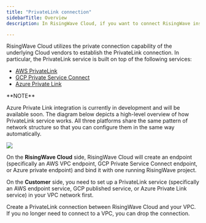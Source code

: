```yaml
---
title: "PrivateLink connection"
sidebarTitle: Overview
description: In RisingWave Cloud, if you want to connect RisingWave instances with your services inside your private Virtual Private Cloud (VPC) network, you can use the PrivateLink service to establish a private and secure connection between RisingWave Cloud and your private VPC in the same region.

---
```



RisingWave Cloud utilizes the private connection capability of the underlying Cloud vendors to establish the PrivateLink connection. In particular, the PrivateLink service is built on top of the following services:

* [AWS PrivateLink](https://docs.aws.amazon.com/vpc/latest/privatelink/what-is-privatelink.html)
* [GCP Private Service Connect](https://cloud.google.com/vpc/docs/private-service-connect)
* [Azure Private Link](https://learn.microsoft.com/en-us/azure/private-link/)

<Info>
**NOTE**

Azure Private Link integration is currently in development and will be available soon.
</Info>
The diagram below depicts a high-level overview of how PrivateLink service works. All three platforms share the same pattern of network structure so that you can configure them in the same way automatically.

<Frame>
  <img src="/images/cloud/privatelink-overview/PrivateLink-diagram-643d9b203748346a79a1b5836124e3d5.png"/>
</Frame>

On the **RisingWave Cloud** side, RisingWave Cloud will create an endpoint (specifically an AWS VPC endpoint, GCP Private Service Connect endpoint, or Azure private endpoint) and bind it with one running RisingWave project.

On the **Customer** side, you need to set up a PrivateLink service (specifically an AWS endpoint service, GCP published service, or Azure Private Link service) in your VPC network first.

<CardGroup>
<Card title="Create a Connection" icon="plug" href="/cloud/create-a-connection"> Create a PrivateLink connection between RisingWave Cloud and your VPC. </Card>
<Card title="Drop a Connection" icon="link-slash" href="/cloud/drop-a-connection"> If you no longer need to connect to a VPC, you can drop the connection. </Card>
</CardGroup>
